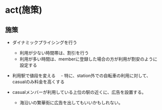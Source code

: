 # act(施策)
## 施策
- ダイナミックプライシングを行う
  - 利用が少ない時間帯は、割引を行う
  - 利用が多い時間は、memberに登録した場合の方が利用が割安のように設定する
  
- 利用駅で値段を変える
　- 特に、station外での自転車の利用に対して、casualのみ料金を高くする

- casualメンバーが利用している上位の駅の近くに、広告を設置する。
  - 海沿いの繁華街に広告を出してもいいかもしれない。
